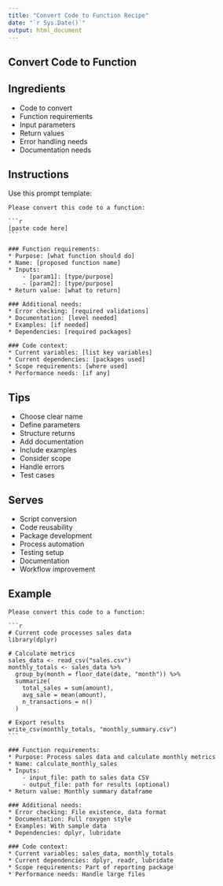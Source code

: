 ```yaml
---
title: "Convert Code to Function Recipe"
date: "`r Sys.Date()`"
output: html_document
---
```


## Convert Code to Function {#code-to-function}

## Ingredients

* Code to convert
* Function requirements
* Input parameters
* Return values
* Error handling needs
* Documentation needs

## Instructions

Use this prompt template:

````
Please convert this code to a function:

```r
[paste code here]
```

### Function requirements:
* Purpose: [what function should do]
* Name: [proposed function name]
* Inputs:
    - [param1]: [type/purpose]
    - [param2]: [type/purpose]
* Return value: [what to return]

### Additional needs:
* Error checking: [required validations]
* Documentation: [level needed]
* Examples: [if needed]
* Dependencies: [required packages]

### Code context:
* Current variables: [list key variables]
* Current dependencies: [packages used]
* Scope requirements: [where used]
* Performance needs: [if any]
````

## Tips

* Choose clear name
* Define parameters
* Structure returns
* Add documentation
* Include examples
* Consider scope
* Handle errors
* Test cases

## Serves

* Script conversion
* Code reusability
* Package development
* Process automation
* Testing setup
* Documentation
* Workflow improvement

## Example

````
Please convert this code to a function:

```r
# Current code processes sales data
library(dplyr)

# Calculate metrics
sales_data <- read_csv("sales.csv")
monthly_totals <- sales_data %>%
  group_by(month = floor_date(date, "month")) %>%
  summarize(
    total_sales = sum(amount),
    avg_sale = mean(amount),
    n_transactions = n()
  )

# Export results
write_csv(monthly_totals, "monthly_summary.csv")
```

### Function requirements:
* Purpose: Process sales data and calculate monthly metrics
* Name: calculate_monthly_sales
* Inputs:
    - input_file: path to sales data CSV
    - output_file: path for results (optional)
* Return value: Monthly summary dataframe

### Additional needs:
* Error checking: File existence, data format
* Documentation: Full roxygen style
* Examples: With sample data
* Dependencies: dplyr, lubridate

### Code context:
* Current variables: sales_data, monthly_totals
* Current dependencies: dplyr, readr, lubridate
* Scope requirements: Part of reporting package
* Performance needs: Handle large files
````

